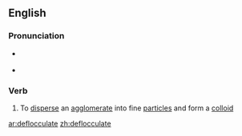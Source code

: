 ==English==

===Pronunciation===
* {{a|UK}} {{IPA|/dɪˈflɒkjəleɪt/|lang=en}}
* {{a|US}} {{IPA|/dəˈflɑkjuleɪt/|lang=en}}

===Verb===
{{en-verb|deflocculat|ing}}

# To [[disperse]] an [[agglomerate]] into fine [[particle]]s and form a [[colloid]]

[[ar:deflocculate]]
[[zh:deflocculate]]